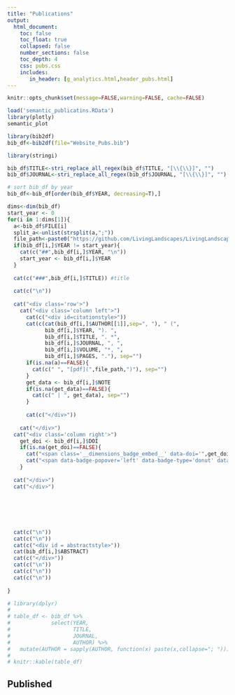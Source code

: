 ```yaml
---
title: "Publications"
output: 
  html_document:
    toc: false
    toc_float: true
    collapsed: false
    number_sections: false
    toc_depth: 4
    css: pubs.css
    includes:
       in_header: [g_analytics.html,header_pubs.html]
---
```


<style>
    .toc-content {
        padding-left: 10%;
        padding-right: 10%;
    }
</style>


```r
knitr::opts_chunk$set(message=FALSE,warning=FALSE, cache=FALSE)
```

<!--Note: publications are compiled in Rmarkdown directly from a .bib file. Slowly working on making this work. Below is a plot of the semantic similarity between the publications (using the BEAGLE Abstract vectors). Hover over the dots to see the title (still in beta).-->

```r
load('semantic_publicatins.RData')
library(plotly)
semantic_plot
```


```r
library(bib2df)
bib_df<-bib2df(file="Website_Pubs.bib")

library(stringi)

bib_df$TITLE<-stri_replace_all_regex(bib_df$TITLE, "[\\{\\}]", "")
bib_df$JOURNAL<-stri_replace_all_regex(bib_df$JOURNAL, "[\\{\\}]", "")

# sort bib_df by year
bib_df<-bib_df[order(bib_df$YEAR, decreasing=T),]

dims<-dim(bib_df)
start_year <- 0 
for(i in 1:dims[1]){
  a<-bib_df$FILE[i]
  split_a<-unlist(strsplit(a,";"))
  file_path<-paste0("https://github.com/LivingLandscapes/LivingLandscapes_Website.github.io/raw/master/",split_a[1])
  if(bib_df[i,]$YEAR != start_year){
    cat(c("##",bib_df[i,]$YEAR, "\n"))
    start_year <- bib_df[i,]$YEAR
  }
  
  cat(c("###",bib_df[i,]$TITLE)) #title
  
  cat(c("\n"))
  
  cat("<div class='row'>")
    cat("<div class='column left'>")
      cat(c("<div id=citationstyle>"))
      cat(c(cat(bib_df[i,]$AUTHOR[[1]],sep=", "), " (",
            bib_df[i,]$YEAR, "). ",
            bib_df[i,]$TITLE, ". *",
            bib_df[i,]$JOURNAL, ", ",
            bib_df[i,]$VOLUME, "*, ",
            bib_df[i,]$PAGES, "."), sep="")
      if(is.na(a)==FALSE){
        cat(c(" ", "[pdf](",file_path,")"), sep="")
      }
      get_data <- bib_df[i,]$NOTE
      if(is.na(get_data)==FALSE){
        cat(c(" | ", get_data), sep="")
      }
      
      cat(c("</div>"))
    
    cat("</div>")
  cat("<div class='column right'>")
    get_doi <- bib_df[i,]$DOI
    if(is.na(get_doi)==FALSE){
      cat("<span class='__dimensions_badge_embed__' data-doi='",get_doi,"' data-style='small_circle' data-legend='hover-left' style = 'text-align:right;'></span>", sep="")
      cat("<span data-badge-popover='left' data-badge-type='donut' data-doi='",get_doi,"' data-hide-no-mentions='true' class='altmetric-embed' style = 'text-align:right;'></span>", sep="")
    }
  
  cat("</div>")
  cat("</div>")
  
  
  
  
  
    
  cat(c("\n"))
  cat(c("\n"))
  cat(c("<div id = abstractstyle>"))
  cat(bib_df[i,]$ABSTRACT)
  cat(c("</div>"))
  cat(c("\n"))
  cat(c("\n"))
  cat(c("\n"))
  
}

# library(dplyr)
# 
# table_df <- bib_df %>%
#             select(YEAR,
#                    TITLE,
#                    JOURNAL,
#                    AUTHOR) %>%
#   mutate(AUTHOR = sapply(AUTHOR, function(x) paste(x,collapse="; ")))
# 
# knitr::kable(table_df)

```


<!-- ## In Progress -->
<!--  <script src="https://bibbase.org/show?bib=https://crumplab.github.io/Crump.bib&jsonp=1&nocache=1&theme=side&authorFirst=1"></script>  -->

<!-- NOTE: to update the bibbase stuff, just copy/paste the https url below -->

## Published
<script src="https://bibbase.org/show?bib=https%3A%2F%2Flivinglandscapes.github.io%2FLivingLandscapes_Website%2FPublications_cache%2FWebsite_Pubs.bib&commas=true&jsonp=1"></script> 



